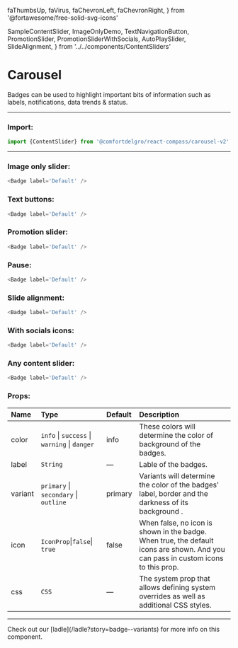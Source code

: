   faThumbsUp,
  faVirus,
  faChevronLeft,
  faChevronRight,
} from '@fortawesome/free-solid-svg-icons'

  SampleContentSlider,
  ImageOnlyDemo,
  TextNavigationButton,
  PromotionSlider,
  PromotionSliderWithSocials,
  AutoPlaySlider,
  SlideAlignment,
} from '../../components/ContentSliders'

# Carousel

Badges can be used to highlight important bits of information such as labels, notifications, data trends & status.

---

### Import:

```js
import {ContentSlider} from '@comfortdelgro/react-compass/carousel-v2'
```

---

### Image only slider:

<section className={styles.contentSliderDemo}>
  <ImageOnlyDemo />
</section>

```js
<Badge label='Default' />
```

### Text buttons:

<section className={styles.contentSliderDemo}>
  <TextNavigationButton />
</section>

```js
<Badge label='Default' />
```

### Promotion slider:

<section className={styles.contentSliderDemo}>
  <PromotionSlider />
</section>

```js
<Badge label='Default' />
```

### Pause:

<section className={styles.contentSliderDemo}>
  <AutoPlaySlider />
</section>

```js
<Badge label='Default' />
```

### Slide alignment:

<section className={styles.contentSliderDemo}>
  <SlideAlignment />
</section>

```js
<Badge label='Default' />
```

### With socials icons:

<section className={styles.contentSliderDemo}>
  <PromotionSliderWithSocials />
</section>

```js
<Badge label='Default' />
```

### Any content slider:

<section className={styles.contentSliderDemo}>
  <SampleContentSlider />
</section>

```js
<Badge label='Default' />
```

### Props:

| Name    | Type                                         | Default | Description                                                                                                                       |
| :------ | :------------------------------------------- | :------ | :-------------------------------------------------------------------------------------------------------------------------------- |
| color   | `info` \| `success` \| `warning` \| `danger` | info    | These colors will determine the color of background of the badges.                                                                |
| label   | `String `                                    | —       | Lable of the badges.                                                                                                              |
| variant | `primary` \| `secondary` \| `outline`        | primary | Variants will determine the color of the badges' label, border and the darkness of its background .                               |
| icon    | `IconProp`\|`false`\| `true`                 | false   | When false, no icon is shown in the badge. When true, the default icons are shown. And you can pass in custom icons to this prop. |
| css     | `CSS`                                        | —       | The system prop that allows defining system overrides as well as additional CSS styles.                                           |

---

<Callout>
  Check out our [ladle](/ladle?story=badge--variants) for more info on this
  component.
</Callout>
